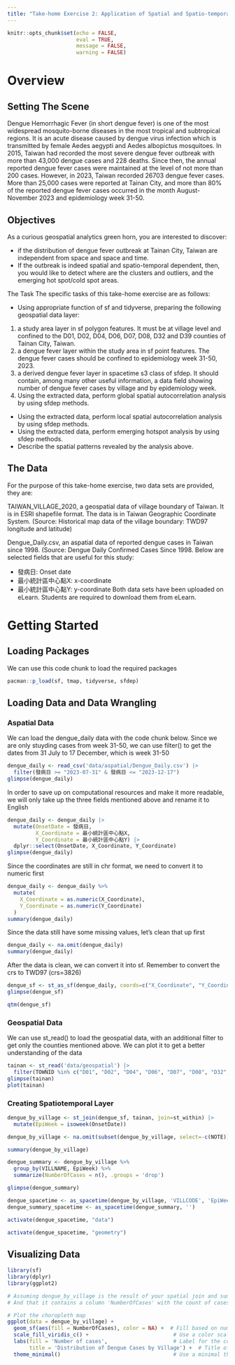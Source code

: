 ```yaml
---
title: "Take-home Exercise 2: Application of Spatial and Spatio-temporal Analysis Methods to Discover the Distribution of Dengue Fever in Tainan City, Taiwan"
---
```


```r
knitr::opts_chunk$set(echo = FALSE, 
                      eval = TRUE,
                      message = FALSE,
                      warning = FALSE)
```

# Overview

## Setting The Scene

Dengue Hemorrhagic Fever (in short dengue fever) is one of the most widespread mosquito-borne diseases in the most tropical and subtropical regions. It is an acute disease caused by dengue virus infection which is transmitted by female Aedes aegypti and Aedes albopictus mosquitoes. In 2015, Taiwan had recorded the most severe dengue fever outbreak with more than 43,000 dengue cases and 228 deaths. Since then, the annual reported dengue fever cases were maintained at the level of not more than 200 cases. However, in 2023, Taiwan recorded 26703 dengue fever cases. More than 25,000 cases were reported at Tainan City, and more than 80% of the reported dengue fever cases occurred in the month August-November 2023 and epidemiology week 31-50.

## Objectives

As a curious geospatial analytics green horn, you are interested to discover:

-   if the distribution of dengue fever outbreak at Tainan City, Taiwan are independent from space and space and time.
-   If the outbreak is indeed spatial and spatio-temporal dependent, then, you would like to detect where are the clusters and outliers, and the emerging hot spot/cold spot areas.

The Task The specific tasks of this take-home exercise are as follows:

-   Using appropriate function of sf and tidyverse, preparing the following geospatial data layer:

1.  a study area layer in sf polygon features. It must be at village level and confined to the D01, D02, D04, D06, D07, D08, D32 and D39 counties of Tainan City, Taiwan.
2.  a dengue fever layer within the study area in sf point features. The dengue fever cases should be confined to epidemiology week 31-50, 2023.
3.  a derived dengue fever layer in spacetime s3 class of sfdep. It should contain, among many other useful information, a data field showing number of dengue fever cases by village and by epidemiology week.
4.  Using the extracted data, perform global spatial autocorrelation analysis by using sfdep methods.

-   Using the extracted data, perform local spatial autocorrelation analysis by using sfdep methods.
-   Using the extracted data, perform emerging hotspot analysis by using sfdep methods.
-   Describe the spatial patterns revealed by the analysis above.

## The Data

For the purpose of this take-home exercise, two data sets are provided, they are:

TAIWAN_VILLAGE_2020, a geospatial data of village boundary of Taiwan. It is in ESRI shapefile format. The data is in Taiwan Geographic Coordinate System. (Source: Historical map data of the village boundary: TWD97 longitude and latitude)

Dengue_Daily.csv, an aspatial data of reported dengue cases in Taiwan since 1998. (Source: Dengue Daily Confirmed Cases Since 1998. Below are selected fields that are useful for this study:

-   發病日: Onset date
-   最小統計區中心點X: x-coordinate
-   最小統計區中心點Y: y-coordinate Both data sets have been uploaded on eLearn. Students are required to download them from eLearn.

# Getting Started

## Loading Packages

We can use this code chunk to load the required packages
```r
pacman::p_load(sf, tmap, tidyverse, sfdep)
```

## Loading Data and Data Wrangling

### Aspatial Data

We can load the dengue_daily data with the code chunk below. Since we are only stuyding cases from week 31-50, we can use filter() to get the dates from 31 July to 17 December, which is week 31-50
```r
dengue_daily <- read_csv('data/aspatial/Dengue_Daily.csv') |> 
  filter(發病日 >= "2023-07-31" & 發病日 <= "2023-12-17")
glimpse(dengue_daily)
```
In order to save up on computational resources and make it more readable, we will only take up the three fields mentioned above and rename it to English

```r
dengue_daily <- dengue_daily |> 
  mutate(OnsetDate = 發病日,
         X_Coordinate = 最小統計區中心點X,
         Y_Coordinate = 最小統計區中心點Y) |>
  dplyr::select(OnsetDate, X_Coordinate, Y_Coordinate)
glimpse(dengue_daily)
```
Since the coordinates are still in chr format, we need to convert it to numeric first
```r
dengue_daily <- dengue_daily %>%
  mutate(
    X_Coordinate = as.numeric(X_Coordinate),
    Y_Coordinate = as.numeric(Y_Coordinate)
  )
summary(dengue_daily)
```
Since the data still have some missing values, let's clean that up first
```r
dengue_daily <- na.omit(dengue_daily)
summary(dengue_daily)
```

After the data is clean, we can convert it into sf. Remember to convert the crs to TWD97 (crs=3826)

```r
dengue_sf <- st_as_sf(dengue_daily, coords=c("X_Coordinate", "Y_Coordinate"), crs=4326) |> st_transform(crs=3824)
glimpse(dengue_sf)
```

```r
qtm(dengue_sf)
```


### Geospatial Data

We can use st_read() to load the geospatial data, with an additional filter to get only the counties mentioned above. We can plot it to get a better understanding of the data

```r
tainan <- st_read('data/geospatial') |>
  filter(TOWNID %in% c("D01", "D02", "D04", "D06", "D07", "D08", "D32", "D39"))
glimpse(tainan)
plot(tainan)
```

### Creating Spatiotemporal Layer


```r
dengue_by_village <- st_join(dengue_sf, tainan, join=st_within) |>
  mutate(EpiWeek = isoweek(OnsetDate))

dengue_by_village <- na.omit(subset(dengue_by_village, select=-c(NOTE)))

summary(dengue_by_village)
```


```r
dengue_summary <- dengue_by_village %>%
  group_by(VILLNAME, EpiWeek) %>%
  summarize(NumberOfCases = n(), .groups = 'drop')

glimpse(dengue_summary)
```


```r
dengue_spacetime <- as_spacetime(dengue_by_village, 'VILLCODE', 'EpiWeek')
dengue_summary_spacetime <- as_spacetime(dengue_summary, '')
```


```r
activate(dengue_spacetime, "data")
```
```r
activate(dengue_spacetime, "geometry")
```

## Visualizing Data

```r
library(sf)
library(dplyr)
library(ggplot2)

# Assuming dengue_by_village is the result of your spatial join and summarization
# And that it contains a column 'NumberOfCases' with the count of cases per village

# Plot the choropleth map
ggplot(data = dengue_by_village) +
  geom_sf(aes(fill = NumberOfCases), color = NA) +  # Fill based on number of cases, remove borders
  scale_fill_viridis_c() +                           # Use a color scale that is perceptually uniform
  labs(fill = 'Number of cases',                     # Label for the color scale
       title = 'Distribution of Dengue Cases by Village') +  # Title of the map
  theme_minimal()                                    # Use a minimal theme for the plot
```




